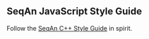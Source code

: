 
== SeqAn JavaScript Style Guide ==

Follow the [[StyleGuide/Cpp| SeqAn C++ Style Guide]] in spirit.



{{TracNotice|{{PAGENAME}}}}